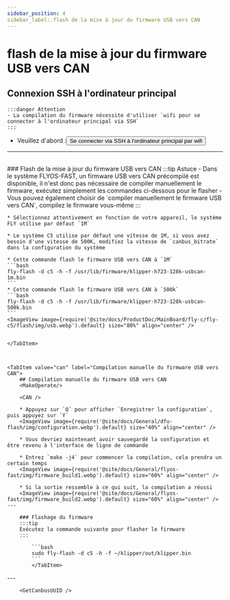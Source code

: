 ```yaml
---
sidebar_position: 4
sidebar_label:.flash de la mise à jour du firmware USB vers CAN
---
```




# flash de la mise à jour du firmware USB vers CAN

## Connexion SSH à l'ordinateur principal

    :::danger Attention
    - La compilation du firmware nécessite d'utiliser `wifi pour se connecter à l'ordinateur principal via SSH`
    :::

 * Veuillez d'abord :<Button variant="contained" disableElevation component="a" rel="noopener" href="/docs/ProductDoc/MainBoard/fly-c/fly-c5/ssh#se-connecter-via-ssh-a-lordinateur-principal-par-wifi">Se connecter via SSH à l'ordinateur principal par wifi</Button>  
 ---
 <br/>

<Tabs>
    <TabItem value="usb" label="Flash de la mise à jour du firmware USB vers CAN" default>
    ### Flash de la mise à jour du firmware USB vers CAN
    :::tip Astuce
    - Dans le système FLYOS-FAST, un firmware USB vers CAN précompilé est disponible, il n'est donc pas nécessaire de compiler manuellement le firmware, exécutez simplement les commandes ci-dessous pour le flasher
    - Vous pouvez également choisir de `compiler manuellement le firmware USB vers CAN`, compilez le firmware vous-même
    :::

    * Sélectionnez attentivement en fonction de votre appareil, le système FLY utilise par défaut `1M`

    * Le système C5 utilise par défaut une vitesse de 1M, si vous avez besoin d'une vitesse de 500K, modifiez la vitesse de `canbus_bitrate` dans la configuration du système

    * Cette commande flash le firmware USB vers CAN à `1M`
    ```bash
    fly-flash -d c5 -h -f /usr/lib/firmware/klipper-h723-128k-usbcan-1m.bin
    ```
    * Cette commande flash le firmware USB vers CAN à `500k`
    ```bash
    fly-flash -d c5 -h -f /usr/lib/firmware/klipper-h723-128k-usbcan-500k.bin
    ```
    <ImageView image={require('@site/docs/ProductDoc/MainBoard/fly-c/fly-c5/flash/img/usb.webp').default} size="80%" align="center" />


    </TabItem>



    <TabItem value="can" label="Compilation manuelle du firmware USB vers CAN">
        ## Compilation manuelle du firmware USB vers CAN
        <MakeOperate/>
    
        <CAN />
    
        * Appuyez sur `Q` pour afficher `Enregistrer la configuration`, puis appuyez sur `Y`
        <ImageView image={require('@site/docs/General/dfu-flash/img/configuration.webp').default} size="40%" align="center" />
    
        * Vous devriez maintenant avoir sauvegardé la configuration et être revenu à l'interface de ligne de commande
    
        * Entrez `make -j4` pour commencer la compilation, cela prendra un certain temps
        <ImageView image={require('@site/docs/General/flyos-fast/img/firmware_build1.webp').default} size="60%" align="center" />
    
        * Si la sortie ressemble à ce qui suit, la compilation a réussi
        <ImageView image={require('@site/docs/General/flyos-fast/img/firmware_build2.webp').default} size="60%" align="center" />
    ---

        ### Flashage du firmware
        :::tip
        Exécutez la commande suivante pour flasher le firmware
        :::
        
            ```bash
            sudo fly-flash -d c5 -h -f ~/klipper/out/klipper.bin
            ```
            </TabItem>
</Tabs>
---

<br/>

        <GetCanbusUUID />
